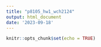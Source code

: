 ```yaml
---
title: "p8105_hw1_wch2124"
output: html_document
date: '2023-09-18'
---
```


```r
knitr::opts_chunk$set(echo = TRUE)
```


